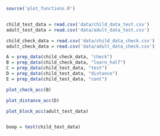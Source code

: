 

```r
source('plot_functions.R')


child_test_data = read.csv('data/child_data_test.csv')
adult_test_data = read.csv('data/adult_data_test.csv')

child_check_data = read.csv('data/child_data_check.csv')
adult_check_data = read.csv('data/adult_data_check.csv')

A = prep_data(child_check_data, "check")
B = prep_data(child_check_data, "learn_half")
C = prep_data(child_test_data, "test")
D = prep_data(child_test_data, "distance")
E = prep_data(child_test_data, "cont")

plot_check_acc(B)

plot_distance_acc(D)

plot_block_acc(adult_test_data)



```
```r

boop = test(child_test_data)
    
```


